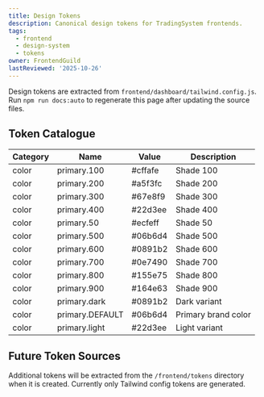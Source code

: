 ```yaml
---
title: Design Tokens
description: Canonical design tokens for TradingSystem frontends.
tags:
  - frontend
  - design-system
  - tokens
owner: FrontendGuild
lastReviewed: '2025-10-26'
---
```


<!-- AUTO-GENERATED by docs:auto - DO NOT EDIT MANUALLY -->
<!-- AUTO-GENERATED by docs:auto - DO NOT EDIT MANUALLY -->
<!-- AUTO-GENERATED by docs:auto - DO NOT EDIT MANUALLY -->
<!-- AUTO-GENERATED by docs:auto - DO NOT EDIT MANUALLY -->
<!-- AUTO-GENERATED by docs:auto - DO NOT EDIT MANUALLY -->
<!-- AUTO-GENERATED by docs:auto - DO NOT EDIT MANUALLY -->
<!-- AUTO-GENERATED by docs:auto - DO NOT EDIT MANUALLY -->
<!-- AUTO-GENERATED by docs:auto - DO NOT EDIT MANUALLY -->
<!-- AUTO-GENERATED by docs:auto - DO NOT EDIT MANUALLY -->
<!-- AUTO-GENERATED by docs:auto - DO NOT EDIT MANUALLY -->
<!-- AUTO-GENERATED by docs:auto - DO NOT EDIT MANUALLY -->
<!-- AUTO-GENERATED by docs:auto - DO NOT EDIT MANUALLY -->
<!-- AUTO-GENERATED by docs:auto - DO NOT EDIT MANUALLY -->
<!-- AUTO-GENERATED by docs:auto - DO NOT EDIT MANUALLY -->
<!-- AUTO-GENERATED by docs:auto - DO NOT EDIT MANUALLY -->
<!-- AUTO-GENERATED by docs:auto - DO NOT EDIT MANUALLY -->
<!-- AUTO-GENERATED by docs:auto - DO NOT EDIT MANUALLY -->
<!-- AUTO-GENERATED by docs:auto - DO NOT EDIT MANUALLY -->
<!-- AUTO-GENERATED by docs:auto - DO NOT EDIT MANUALLY -->
<!-- AUTO-GENERATED by docs:auto - DO NOT EDIT MANUALLY -->
<!-- AUTO-GENERATED by docs:auto - DO NOT EDIT MANUALLY -->
<!-- AUTO-GENERATED by docs:auto - DO NOT EDIT MANUALLY -->
<!-- AUTO-GENERATED by docs:auto - DO NOT EDIT MANUALLY -->
<!-- AUTO-GENERATED by docs:auto - DO NOT EDIT MANUALLY -->
<!-- AUTO-GENERATED by docs:auto - DO NOT EDIT MANUALLY -->
<!-- AUTO-GENERATED by docs:auto - DO NOT EDIT MANUALLY -->
<!-- AUTO-GENERATED by docs:auto - DO NOT EDIT MANUALLY -->
<!-- AUTO-GENERATED by docs:auto - DO NOT EDIT MANUALLY -->
<!-- AUTO-GENERATED by docs:auto - DO NOT EDIT MANUALLY -->
<!-- AUTO-GENERATED by docs:auto - DO NOT EDIT MANUALLY -->
<!-- AUTO-GENERATED by docs:auto - DO NOT EDIT MANUALLY -->
<!-- AUTO-GENERATED by docs:auto - DO NOT EDIT MANUALLY -->
<!-- AUTO-GENERATED by docs:auto - DO NOT EDIT MANUALLY -->
<!-- AUTO-GENERATED by docs:auto - DO NOT EDIT MANUALLY -->
<!-- AUTO-GENERATED by docs:auto - DO NOT EDIT MANUALLY -->
<!-- AUTO-GENERATED by docs:auto - DO NOT EDIT MANUALLY -->
<!-- AUTO-GENERATED by docs:auto - DO NOT EDIT MANUALLY -->
<!-- AUTO-GENERATED by docs:auto - DO NOT EDIT MANUALLY -->
<!-- AUTO-GENERATED by docs:auto - DO NOT EDIT MANUALLY -->
<!-- AUTO-GENERATED by docs:auto - DO NOT EDIT MANUALLY -->
<!-- AUTO-GENERATED by docs:auto - DO NOT EDIT MANUALLY -->
<!-- AUTO-GENERATED by docs:auto - DO NOT EDIT MANUALLY -->
<!-- AUTO-GENERATED by docs:auto - DO NOT EDIT MANUALLY -->
<!-- AUTO-GENERATED by docs:auto - DO NOT EDIT MANUALLY -->
<!-- AUTO-GENERATED by docs:auto - DO NOT EDIT MANUALLY -->
<!-- AUTO-GENERATED by docs:auto - DO NOT EDIT MANUALLY -->
<!-- AUTO-GENERATED by docs:auto - DO NOT EDIT MANUALLY -->
<!-- AUTO-GENERATED by docs:auto - DO NOT EDIT MANUALLY -->
<!-- AUTO-GENERATED by docs:auto - DO NOT EDIT MANUALLY -->
<!-- AUTO-GENERATED by docs:auto - DO NOT EDIT MANUALLY -->
<!-- AUTO-GENERATED by docs:auto - DO NOT EDIT MANUALLY -->
<!-- AUTO-GENERATED by docs:auto - DO NOT EDIT MANUALLY -->
<!-- AUTO-GENERATED by docs:auto - DO NOT EDIT MANUALLY -->
<!-- AUTO-GENERATED by docs:auto - DO NOT EDIT MANUALLY -->
<!-- AUTO-GENERATED by docs:auto - DO NOT EDIT MANUALLY -->
<!-- AUTO-GENERATED by docs:auto - DO NOT EDIT MANUALLY -->
<!-- AUTO-GENERATED by docs:auto - DO NOT EDIT MANUALLY -->
<!-- AUTO-GENERATED by docs:auto - DO NOT EDIT MANUALLY -->
<!-- AUTO-GENERATED by docs:auto - DO NOT EDIT MANUALLY -->
<!-- AUTO-GENERATED by docs:auto - DO NOT EDIT MANUALLY -->
<!-- AUTO-GENERATED by docs:auto - DO NOT EDIT MANUALLY -->
<!-- AUTO-GENERATED by docs:auto - DO NOT EDIT MANUALLY -->
<!-- AUTO-GENERATED by docs:auto - DO NOT EDIT MANUALLY -->
<!-- AUTO-GENERATED by docs:auto - DO NOT EDIT MANUALLY -->
<!-- AUTO-GENERATED by docs:auto - DO NOT EDIT MANUALLY -->
<!-- AUTO-GENERATED by docs:auto - DO NOT EDIT MANUALLY -->
<!-- AUTO-GENERATED by docs:auto - DO NOT EDIT MANUALLY -->
<!-- AUTO-GENERATED by docs:auto - DO NOT EDIT MANUALLY -->
<!-- AUTO-GENERATED by docs:auto - DO NOT EDIT MANUALLY -->
<!-- AUTO-GENERATED by docs:auto - DO NOT EDIT MANUALLY -->
<!-- AUTO-GENERATED by docs:auto - DO NOT EDIT MANUALLY -->
<!-- AUTO-GENERATED by docs:auto - DO NOT EDIT MANUALLY -->
<!-- AUTO-GENERATED by docs:auto - DO NOT EDIT MANUALLY -->
<!-- AUTO-GENERATED by docs:auto - DO NOT EDIT MANUALLY -->
<!-- AUTO-GENERATED by docs:auto - DO NOT EDIT MANUALLY -->
<!-- AUTO-GENERATED by docs:auto - DO NOT EDIT MANUALLY -->
<!-- AUTO-GENERATED by docs:auto - DO NOT EDIT MANUALLY -->
<!-- AUTO-GENERATED by docs:auto - DO NOT EDIT MANUALLY -->
<!-- AUTO-GENERATED by docs:auto - DO NOT EDIT MANUALLY -->
<!-- AUTO-GENERATED by docs:auto - DO NOT EDIT MANUALLY -->
<!-- AUTO-GENERATED by docs:auto - DO NOT EDIT MANUALLY -->
<!-- AUTO-GENERATED by docs:auto - DO NOT EDIT MANUALLY -->
<!-- AUTO-GENERATED by docs:auto - DO NOT EDIT MANUALLY -->
Design tokens are extracted from `frontend/dashboard/tailwind.config.js`. Run `npm run docs:auto` to
regenerate this page after updating the source files.

<!-- AUTO-GENERATED by docs:auto - DO NOT EDIT MANUALLY -->
<!-- Last generated: 2025-10-29T20:14:15.892Z -->
<!-- Source: frontend/dashboard/tailwind.config.js -->

## Token Catalogue

<!-- BEGIN AUTO-GENERATED: Token Catalogue -->

| Category | Name | Value | Description |
|----------|------|-------|-------------|
| color | primary.100 | #cffafe | Shade 100 |
| color | primary.200 | #a5f3fc | Shade 200 |
| color | primary.300 | #67e8f9 | Shade 300 |
| color | primary.400 | #22d3ee | Shade 400 |
| color | primary.50 | #ecfeff | Shade 50 |
| color | primary.500 | #06b6d4 | Shade 500 |
| color | primary.600 | #0891b2 | Shade 600 |
| color | primary.700 | #0e7490 | Shade 700 |
| color | primary.800 | #155e75 | Shade 800 |
| color | primary.900 | #164e63 | Shade 900 |
| color | primary.dark | #0891b2 | Dark variant |
| color | primary.DEFAULT | #06b6d4 | Primary brand color |
| color | primary.light | #22d3ee | Light variant |

<!-- END AUTO-GENERATED: Token Catalogue -->

## Future Token Sources

Additional tokens will be extracted from the `/frontend/tokens` directory when it is created.
Currently only Tailwind config tokens are generated.
